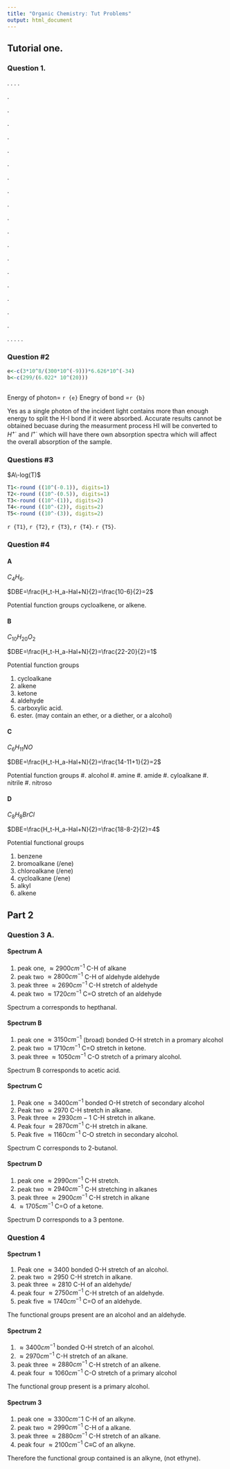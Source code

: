 ```yaml
---
title: "Organic Chemistry: Tut Problems"
output: html_document
---
```


## Tutorial one. 

### Question 1. 

.
.
.
.

. 

.

.

.

.

.

.

.

.

.

.

.

.

.

.

.

.

.

.
.
.
.
.





































 
### Question #2

```r
e<-c(3*10^8/(300*10^(-9)))*6.626*10^(-34)
b<-c(299/(6.022* 10^(20)))
     
```
Energy of photon= `r {e}`
Enegry of bond =`r {b}`

Yes as a single photon of the incident light contains more than enough energy to split the H-I bond if it were absorbed. Accurate results cannot be obtained becuase during the measurment process HI will be converted to $H^{+\cdot}$ and $I^{+\cdot}$  which will have there own absorption spectra which will affect the overall absorption of the sample. 

### Questions #3
$A\-log(T)$

```r
T1<-round ((10^(-0.1)), digits=1)
T2<-round ((10^-(0.5)), digits=1)
T3<-round ((10^-(1)), digits=2)
T4<-round ((10^-(2)), digits=2)
T5<-round ((10^-(3)), digits=2)
```

`r {T1}`, `r {T2}`, `r {T3}`, `r {T4}`. `r {T5}`.

### Question #4 

#### A 
$C_4H_6$. 

$DBE=\frac{H_t-H_a-Hal+N}{2}=\frac{10-6}{2}=2$

Potential function groups \newline
cycloalkene, or alkene.  

#### B 
$C_{10}H_{20}O_2$ 

$DBE=\frac{H_t-H_a-Hal+N}{2}=\frac{22-20}{2}=1$

Potential function groups \newline

 #. cycloalkane
 #. alkene 
 #. ketone 
 #. aldehyde
 #. carboxylic acid. 
 #. ester. 
(may contain an ether, or a diether, or a alcohol)

#### C 
$C_{6}H_{11}NO$ 

$DBE=\frac{H_t-H_a-Hal+N}{2}=\frac{14-11+1}{2}=2$

Potential function groups \newline
 #. alcohol
 #. amine
 #. amide
 #. cyloalkane
 #. nitrile
 #. nitroso 
 
#### D
$C_{8}H_{8}BrCl$ 

$DBE=\frac{H_t-H_a-Hal+N}{2}=\frac{18-8-2}{2}=4$

Potential functional groups \newline

 #. benzene 
 #. bromoalkane (/ene)
 #. chloroalkane (/ene)
 #. cycloalkane (/ene)
 #. alkyl
 #. alkene
 
## Part 2 
 
### Question 3 A. 

#### Spectrum A
 #. peak one, $\approx 2900cm^{-1}$ C-H of alkane
 #. peak two $\approx 2800cm^{-1}$ C-H of aldehyde aldehyde
 #. peak three $\approx 2690cm^{-1}$ C-H stretch of aldehyde  
 #. peak two $\approx 1720cm^{-1}$ C=O stretch of an aldehyde
 
 Spectrum a corresponds to hepthanal. 
 
#### Spectrum B 
 
 #. peak one $\approx 3150cm^{-1}$ (broad) bonded O-H stretch in a promary alcohol   
 #. peak two $\approx 1710cm^{-1}$ C=O stretch in ketone. 
 #. peak three $\approx 1050cm^{-1}$ C-O stretch of a primary alcohol. 
 
 Spectrum B corresponds to acetic acid. 
 
#### Spectrum C 

 #. Peak one $\approx 3400cm^{-1}$ bonded O-H stretch of secondary alcohol
 #. Peak two $\approx 2970$ C-H stretch in alkane. 
 #. Peak three $\approx 2930cm^{}-1$ C-H stretch in alkane. 
 #. Peak four $\approx 2870cm^{-1}$ C-H stretch in alkane. 
 #. Peak five $\approx 1160cm^{-1}$ C-O stretch in secondary alcohol. 
 
 Spectrum C corresponds to 2-butanol. 
 
#### Spectrum D 
 #. peak one $\approx 2990cm^{-1}$ C-H stretch. 
 #. peak two $\approx 2940cm^{-1}$ C-H stretching in alkanes
 #. peak three $\approx 2900cm^{-1}$ C-H stretch in alkane
 #. $\approx 1705cm^{-1}$ C=O of a ketone. 
 
 Spectrum D corresponds to a 3 pentone. 
 
 
### Question 4

#### Spectrum 1 

 #. Peak one $\approx 3400$ bonded O-H stretch of an alcohol. 
 #. peak two $\approx 2950$ C-H stretch in alkane. 
 #. peak three $\approx 2810$ C-H of an aldehyde/ 
 #. peak four $\approx 2750cm^{-1}$ C-H stretch of an aldehyde. 
 #. peak five $\approx 1740cm^{-1}$ C=O of an aldehyde. 
  
The functional groups present are an alcohol and an aldehyde. 

#### Spectrum 2

 #. $\approx 3400cm^{-1}$ bonded O-H stretch of an alcohol.
 #. $\approx 2970cm^{-1}$ C-H stretch of an alkane. 
 #. peak three $\approx 2880cm^{-1}$ C-H stretch of an alkene. 
 #. peak four $\approx 1060cm^{-1}$ C-O stretch of a primary alcohol

The functional group present is a primary alcohol. 
 
#### Spectrum 3

 #. peak one $\approx 3300cm^-1$ C-H of an alkyne. 
 #. peak two $\approx 2990cm^{-1}$ C-H of a alkane. 
 #. peak three $\approx 2880cm^{-1}$ C-H stretch of an alkane. 
 #. peak four $\approx 2100cm^{-1}$ C$\equiv$C of an alkyne. 
 
 Therefore the functional group contained is an alkyne, (not ethyne).
 
 
 
 
 
 
 
 
 
 
 
 
 
 
 
 
 
 
 
 
 
 
 
 
 
 
 
 
 
 
 
 
 
 
 
 
 
 
 
 
 
 
 
 
 

